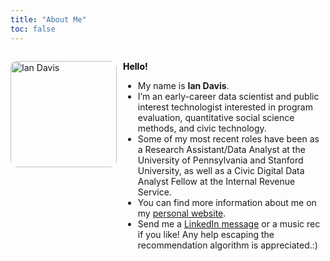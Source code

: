 ---
title: "About Me"
toc: false
---

<div style="display: flex; gap: 10px; align-items: flex-start;">

<img src="images/profile2.1.png" alt="Ian Davis" style="width: 170px; border-radius: 10px;">

<div>
  <p><span style="color:black; font-weight:bold">Hello!</span></p>
  
  - My name is **Ian Davis**. 
  - I'm an early-career data scientist and public interest technologist interested in program evaluation, quantitative social science methods, and civic technology.
  - Some of my most recent roles have been as a Research Assistant/Data Analyst at the University of Pennsylvania and Stanford University, as well as a Civic Digital Data Analyst Fellow at the Internal Revenue Service.
  - You can find more information about me on my [personal website](https://www.iandavis1937.com).
  - Send me a [LinkedIn message](https://www.linkedin.com/in/ian-davis-b53364b1/) or a music rec if you like! Any help escaping the recommendation algorithm is appreciated.:)
</div>

</div>